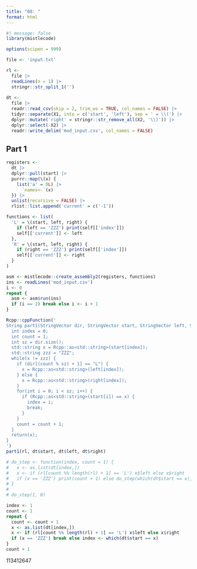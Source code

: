 ```yaml
---
title: "08: "
format: html
---
```


```r
#| message: false
library(mistlecode)

options(scipen = 999)
```

```r
file <- 'input.txt'

rl <- 
  file |>
  readLines(n = 1) |>
  stringr::str_split_1('')
  
dt <-
  file |>
  readr::read_csv(skip = 2, trim_ws = TRUE, col_names = FALSE) |>
  tidyr::separate(X1, into = c('start', 'left'), sep = ' = \\(') |>
  dplyr::mutate('right' = stringr::str_remove_all(X2, '\\)')) |>
  dplyr::select(-X2) |>
  readr::write_delim('mod_input.csv', col_names = FALSE)
```

## Part 1

```r
registers <-
  dt |>
  dplyr::pull(start) |>
  purrr::map(\(x) {
    list('a' = 0L) |>
      `names<-`(x)
  }) |>
  unlist(recursive = FALSE) |>
  rlist::list.append('current' = c('-1'))

functions <- list(
  'L' = \(start, left, right) {
    if (left == 'ZZZ') print(self[['index']])
    self[['current']] <- left
  },
  'R' = \(start, left, right) {
    if (right == 'ZZZ') print(self[['index']])
    self[['current']] <- right
  }
)

asm <- mistlecode::create_assembly2(registers, functions)
ins <- readLines('mod_input.csv')
i <- 0
repeat {
  asm <- asm$run(ins)
  if (i == 2) break else i <- i + 1
}
```

```r
Rcpp::cppFunction('
String part1(StringVector dir, StringVector start, StringVector left, StringVector right) {
  int index = 0;
  int count = 1;
  int sz = dir.size();
  std::string x = Rcpp::as<std::string>(start[index]);
  std::string zzz = "ZZZ";
  while(x != zzz) {
    if (dir[(count % sz) + 1] == "L") {
      x = Rcpp::as<std::string>(left[index]);
    } else {
      x = Rcpp::as<std::string>(right[index]);
    }
    for(int i = 0; i < sz; i++) {
      if (Rcpp::as<std::string>(start[i]) == x) {
        index = i;
        break;
      }
    }
    count = count + 1;
  }
  return(x);
}
')
part1(rl, dt$start, dt$left, dt$right)
```


```r
# do_step <- function(index, count = 1) {
#   x <- as.list(dt[index,])
#   x <- if (rl[count %% length(rl) + 1] == 'L') x$left else x$right
#   if (x == 'ZZZ') print(count + 1) else do_step(which(dt$start == x), count + 1)
# }
# 
# do_step(1, 0)

index <- 1
count <- 1
repeat {
  count <- count + 1
  x <- as.list(dt[index,])
  x <- if (rl[count %% length(rl) + 1] == 'L') x$left else x$right
  if (x == 'ZZZ') break else index <- which(dt$start == x)
}
count + 1
```

113412647
